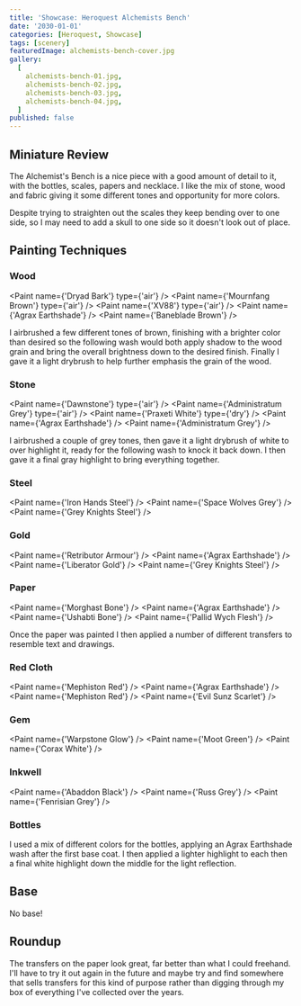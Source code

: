 ```yaml
---
title: 'Showcase: Heroquest Alchemists Bench'
date: '2030-01-01'
categories: [Heroquest, Showcase]
tags: [scenery]
featuredImage: alchemists-bench-cover.jpg
gallery:
  [
    alchemists-bench-01.jpg,
    alchemists-bench-02.jpg,
    alchemists-bench-03.jpg,
    alchemists-bench-04.jpg,
  ]
published: false
---
```



## Miniature Review

The Alchemist's Bench is a nice piece with a good amount of detail to it, with the bottles, scales, papers and
necklace. I like the mix of stone, wood and fabric giving it some different tones and opportunity for more colors.

Despite trying to straighten out the scales they keep bending over to one side, so I may need to add a skull to one side
so it doesn't look out of place.

## Painting Techniques

### Wood

<Paint name={'Dryad Bark'} type={'air'} />
<Paint name={'Mournfang Brown'} type={'air'} />
<Paint name={'XV88'} type={'air'} />
<Paint name={'Agrax Earthshade'} />
<Paint name={'Baneblade Brown'} />

I airbrushed a few different tones of brown, finishing with a brighter color than desired so the following wash
would both apply shadow to the wood grain and bring the overall brightness down to the desired finish.
Finally I gave it a light drybrush to help further emphasis the grain of the wood.

### Stone

<Paint name={'Dawnstone'} type={'air'} />
<Paint name={'Administratum Grey'} type={'air'} />
<Paint name={'Praxeti White'} type={'dry'} />
<Paint name={'Agrax Earthshade'} />
<Paint name={'Administratum Grey'} />

I airbrushed a couple of grey tones, then gave it a light drybrush of white to over highlight it, ready for the
following wash to knock it back down. I then gave it a final gray highlight to bring everything together.

### Steel

<Paint name={'Iron Hands Steel'} />
<Paint name={'Space Wolves Grey'} />
<Paint name={'Grey Knights Steel'} />

### Gold

<Paint name={'Retributor Armour'} />
<Paint name={'Agrax Earthshade'} />
<Paint name={'Liberator Gold'} />
<Paint name={'Grey Knights Steel'} />

### Paper

<Paint name={'Morghast Bone'} />
<Paint name={'Agrax Earthshade'} />
<Paint name={'Ushabti Bone'} />
<Paint name={'Pallid Wych Flesh'} />

Once the paper was painted I then applied a number of different transfers to resemble text and drawings.

### Red Cloth

<Paint name={'Mephiston Red'} />
<Paint name={'Agrax Earthshade'} />
<Paint name={'Mephiston Red'} />
<Paint name={'Evil Sunz Scarlet'} />

### Gem

<Paint name={'Warpstone Glow'} />
<Paint name={'Moot Green'} />
<Paint name={'Corax White'} />

### Inkwell

<Paint name={'Abaddon Black'} />
<Paint name={'Russ Grey'} />
<Paint name={'Fenrisian Grey'} />

### Bottles

I used a mix of different colors for the bottles, applying an Agrax Earthshade wash after the first base coat. I then
applied a lighter highlight to each then a final white highlight down the middle for the light reflection.

## Base

No base!

## Roundup

The transfers on the paper look great, far better than what I could freehand. I'll have to try it out again in the future
and maybe try and find somewhere that sells transfers for this kind of purpose rather than digging through my box of
everything I've collected over the years.
